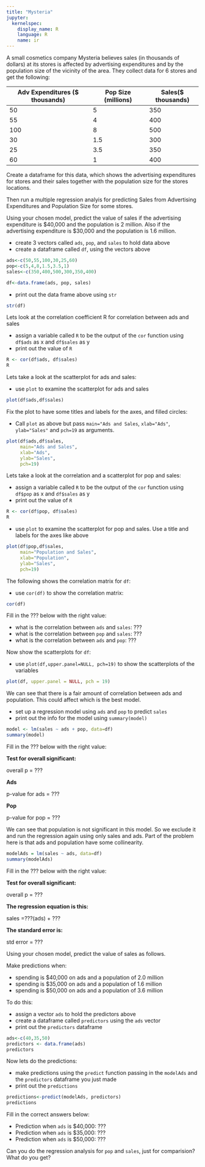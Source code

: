 ```yaml
---
title: "Mysteria"
jupyter:
  kernelspec:
    display_name: R
    language: R
    name: ir
---
```


A small cosmetics company Mysteria believes sales (in thousands of dollars) at its stores is affected by advertising expenditures and by the population size of the vicinity of the area. They collect data for 6 stores and get the following:

| Adv Expenditures ($ thousands) | Pop Size  (millions) | Sales($ thousands) |
|--------------------------------|----------------------|--------------------|
| 50 | 5 | 350 |
| 55 | 4 | 400 |
| 100 | 8 | 500 |
| 30 | 1.5 | 300 |
| 25 | 3.5 | 350 |
| 60 | 1 | 400 |

Create a dataframe for this data, which shows the advertising expenditures for stores and their sales together with the population size for the stores locations.

Then run a multiple regression analyis for predicting Sales from Advertising Expenditures and Population Size for some stores. 

Using your chosen model, predict the value of sales if the advertising expenditure is \$40,000 and the population is 2 million. Also if the advertising expenditure is \$30,000 and the population is 1.6 million.     

- create 3 vectors called `ads`, `pop`, and `sales` to hold data above
- create a dataframe called `df`, using the vectors above
```r
ads<-c(50,55,100,30,25,60)
pop<-c(5,4,8,1.5,3.5,1)
sales<-c(350,400,500,300,350,400)

df<-data.frame(ads, pop, sales)
```

- print out the data frame above using `str`
```r
str(df)
```

Lets look at the correlation coefficient R for correlation between ads and sales 

- assign a variable called `R` to be the output of the `cor` function using `df$ads` as x and `df$sales` as y
- print out the value of `R`
```r
R <- cor(df$ads, df$sales)
R
```

Lets take a look at the scatterplot for ads and sales:

- use `plot` to examine the scatterplot for ads and sales
```r
plot(df$ads,df$sales)
```

Fix the plot to have some titles and labels for the axes, and filled circles:

- Call `plot` as above but pass `main="Ads and Sales`, `xlab="Ads"`, `ylab="Sales"` and `pch=19` as arguments.
```r
plot(df$ads,df$sales, 
     main="Ads and Sales", 
     xlab="Ads", 
     ylab="Sales", 
     pch=19)
```

Lets take a look at the correlation and a scatterplot for pop and sales:

- assign a variable called `R` to be the output of the `cor` function using `df$pop` as x and `df$sales` as y
- print out the value of `R`
```r
R <- cor(df$pop, df$sales)
R
```

- use `plot` to examine the scatterplot for pop and sales. Use a title and labels for the axes like above
```r
plot(df$pop,df$sales, 
     main="Population and Sales", 
     xlab="Population", 
     ylab="Sales", 
     pch=19)
```

The following shows the correlation matrix for `df`:

- use `cor(df)` to show the correlation matrix:
```r
cor(df)
```

Fill in the ??? below with the right value:

- what is the correlation between `ads` and `sales`: ???
- what is the correlation between `pop` and `sales`: ???
- what is the correlation between `ads` and `pop`: ???

Now show the scatterplots for `df`:

- use `plot(df,upper.panel=NULL, pch=19)` to show the scatterplots of the variables
```r
plot(df, upper.panel = NULL, pch = 19)
```

We can see that there is a fair amount of correlation between ads and population. This could affect which is the best model. 

- set up a regression model using `ads` and `pop` to predict `sales`
- print out the info for the model using `summary(model)` 
```r
model <- lm(sales ~ ads + pop, data=df)
summary(model)
```

Fill in the ??? below with the right value:

**Test for overall significant:**

overall p = ??? 

**Ads**

p-value for ads = ??? 

**Pop**

p-value for pop = ??? 

We can see that population is not significant in this model. So we exclude it and run the regression again using only sales and ads. Part of the problem here is that ads and population have some collinearity.

```r
modelAds = lm(sales ~ ads, data=df)
summary(modelAds)
```

Fill in the ??? below with the right value:

**Test for overall significant:**

overall p = ??? 

**The regression equation is this:**

sales =???(ads) + ???   

**The standard error is:**

std error = ???

Using your chosen model, predict the value of sales as follows.  

Make predictions when: 

- spending is \$40,000 on ads and a population of 2.0 million 
- spending is \$35,000 on ads and a population of 1.6 million 
- spending is \$50,000 on ads and a population of 3.6 million    
    
To do this:

- assign a vector `ads` to hold the predictors above
- create a dataframe called `predictors` using the `ads` vector  
- print out the `predictors` dataframe  
```r
ads<-c(40,35,50)
predictors <- data.frame(ads)
predictors
```

Now lets do the predictions:

- make predictions using the `predict` function passing in the `modelAds` and the `predictors` dataframe you just made
- print out the `predictions`
```r
predictions<-predict(modelAds, predictors)
predictions
```

Fill in the correct answers below:

- Prediction when `ads` is $40,000: ???
- Prediction when `ads` is $35,000: ???
- Prediction when `ads` is $50,000: ???

Can you do the regression analysis for `pop` and `sales`, just for comparision? 
What do you get? 
